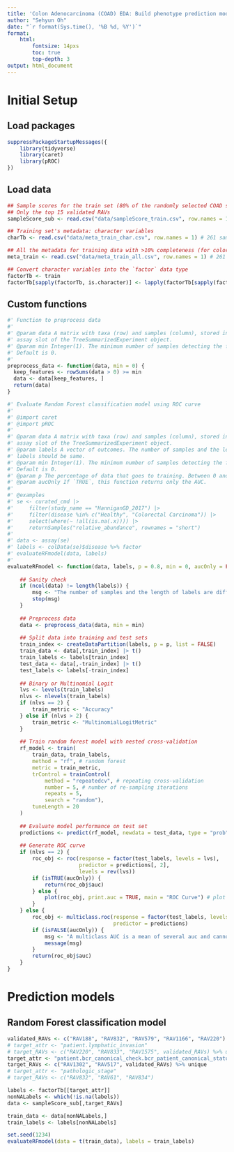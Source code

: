 ```yaml
---
title: 'Colon Adenocarcinoma (COAD) EDA: Build phenotype prediction model'
author: "Sehyun Oh"
date: "`r format(Sys.time(), '%B %d, %Y')`"
format:
    html:
        fontsize: 14pxs
        toc: true
        top-depth: 3
output: html_document
---
```


# Initial Setup
## Load packages
```r
suppressPackageStartupMessages({
    library(tidyverse)
    library(caret)
    library(pROC)
})
```

## Load data
```r
## Sample scores for the train set (80% of the randomly selected COAD samples)
## Only the top 15 validated RAVs
sampleScore_sub <- read.csv("data/sampleScore_train.csv", row.names = 1) # 261 samples x 15 RAVs

## Training set's metadata: character variables
charTb <- read.csv("data/meta_train_char.csv", row.names = 1) # 261 samples x 182 metadata attributes (char)

## All the metadata for training data with >10% completeness (for color)
meta_train <- read.csv("data/meta_train_all.csv", row.names = 1) # 261 samples x 869 metadata attributes (>10% complete)

## Convert character variables into the `factor` data type
factorTb <- train
factorTb[sapply(factorTb, is.character)] <- lapply(factorTb[sapply(factorTb, is.character)], factor)
```

## Custom functions
```r
#' Function to preprocess data
#' 
#' @param data A matrix with taxa (row) and samples (column), stored in the 
#' assay slot of the TreeSummarizedExperiment object.
#' @param min Integer(1). The minimum number of samples detecting the feature.
#' Default is 0.
#' 
preprocess_data <- function(data, min = 0) {
  keep_features <- rowSums(data > 0) >= min
  data <- data[keep_features, ]
  return(data)
}

#' Evaluate Random Forest classification model using ROC curve
#' 
#' @import caret
#' @import pROC
#' 
#' @param data A matrix with taxa (row) and samples (column), stored in the 
#' assay slot of the TreeSummarizedExperiment object.
#' @param labels A vector of outcomes. The number of samples and the length of 
#' labels should be same.
#' @param min Integer(1). The minimum number of samples detecting the feature.
#' Default is 0.
#' @param p The percentage of data that goes to training. Between 0 and 1. Default is 0.8.
#' @param aucOnly If `TRUE`, this function returns only the AUC. 
#' 
#' @examples
#' se <- curated_cmd |>
#'     filter(study_name == "HanniganGD_2017") |>
#'     filter(disease %in% c("Healthy", "Colorectal Carcinoma")) |>
#'     select(where(~ !all(is.na(.x)))) |> 
#'     returnSamples("relative_abundance", rownames = "short")
#' 
#' data <- assay(se)
#' labels <- colData(se)$disease %>% factor
#' evaluateRFmodel(data, labels)
#' 
evaluateRFmodel <- function(data, labels, p = 0.8, min = 0, aucOnly = FALSE) {
    
    ## Sanity check
    if (ncol(data) != length(labels)) {
        msg <- "The number of samples and the length of labels are different."
        stop(msg)
    }
    
    ## Preprocess data
    data <- preprocess_data(data, min = min)
  
    ## Split data into training and test sets
    train_index <- createDataPartition(labels, p = p, list = FALSE)
    train_data <- data[,train_index] |> t()
    train_labels <- labels[train_index]
    test_data <- data[,-train_index] |> t()
    test_labels <- labels[-train_index]
  
    ## Binary or Multinomial Logit
    lvs <- levels(train_labels)
    nlvs <- nlevels(train_labels)
    if (nlvs == 2) {
        train_metric <- "Accuracy"
    } else if (nlvs > 2) {
        train_metric <- "MultinomialLogitMetric"
    }
    
    ## Train random forest model with nested cross-validation
    rf_model <- train(
        train_data, train_labels,
        method = "rf", # random forest
        metric = train_metric,
        trControl = trainControl(
            method = "repeatedcv", # repeating cross-validation
            number = 5, # number of re-sampling iterations
            repeats = 5,
            search = "random"),
        tuneLength = 20
    )
  
    ## Evaluate model performance on test set
    predictions <- predict(rf_model, newdata = test_data, type = "prob")
    
    ## Generate ROC curve
    if (nlvs == 2) {
        roc_obj <- roc(response = factor(test_labels, levels = lvs),
                       predictor = predictions[, 2],
                       levels = rev(lvs))
        if (isTRUE(aucOnly)) {
            return(roc_obj$auc)
        } else {
            plot(roc_obj, print.auc = TRUE, main = "ROC Curve") # plot ROC curve
        }
    } else {
        roc_obj <- multiclass.roc(response = factor(test_labels, levels = lvs),
                                  predictor = predictions)
        if (isFALSE(aucOnly)) {
            msg <- "A multiclass AUC is a mean of several auc and cannot be plotted."
            message(msg)
        }
        return(roc_obj$auc)
    }
}
```

# Prediction models
## Random Forest classification model
```r
validated_RAVs <- c("RAV188", "RAV832", "RAV579", "RAV1166", "RAV220")
# target_attr <- "patient.lymphatic_invasion"
# target_RAVs <- c("RAV220", "RAV833", "RAV1575", validated_RAVs) %>% unique
target_attr <- "patient.bcr_canonical_check.bcr_patient_canonical_status"
target_RAVs <- c("RAV1302", "RAV517", validated_RAVs) %>% unique
# target_attr <- "pathologic_stage"
# target_RAVs <- c("RAV832", "RAV61", "RAV834")

labels <- factorTb[[target_attr]]
nonNALabels <- which(!is.na(labels))
data <- sampleScore_sub[,target_RAVs]

train_data <- data[nonNALabels,]
train_labels <- labels[nonNALabels]

set.seed(1234)
evaluateRFmodel(data = t(train_data), labels = train_labels)
```

